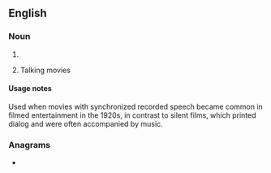 ==English==

===Noun===
{{head|en|noun plural form}}

# {{plural of|talkie|lang=en}}
# {{lb|en|dated}} Talking movies

====Usage notes====
Used when movies with synchronized recorded speech became common in filmed entertainment in the 1920s, in contrast to silent films, which printed dialog and were often accompanied by music.

===Anagrams===
* {{anagrams|en|a=aeiklst|atslike|lakiest}}